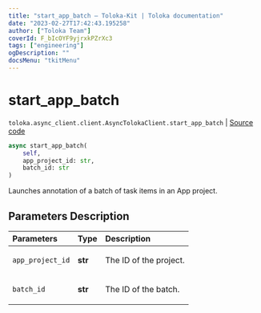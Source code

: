 ```yaml
---
title: "start_app_batch — Toloka-Kit | Toloka documentation"
date: "2023-02-27T17:42:43.195258"
author: ["Toloka Team"]
coverId: F_bIcOYF9yjrxkPZrXc3
tags: ["engineering"]
ogDescription: ""
docsMenu: "tkitMenu"
---
```


# start_app_batch
`toloka.async_client.client.AsyncTolokaClient.start_app_batch` | [Source code](https://github.com/Toloka/toloka-kit/blob/v1.1.4/src/async_client/client.py#L0)

```python
async start_app_batch(
    self,
    app_project_id: str,
    batch_id: str
)
```

Launches annotation of a batch of task items in an App project.

## Parameters Description

| Parameters | Type | Description |
| :----------| :----| :-----------|
`app_project_id`|**str**|<p>The ID of the project.</p>
`batch_id`|**str**|<p>The ID of the batch.</p>